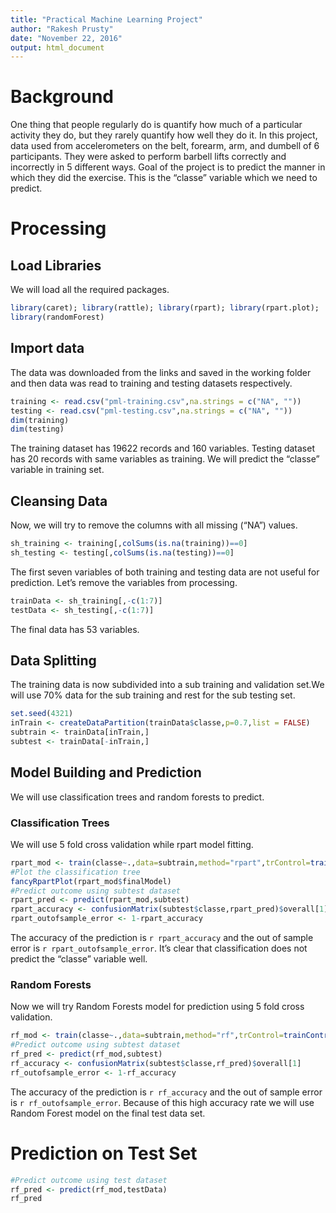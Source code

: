 ---
title: "Practical Machine Learning Project"
author: "Rakesh Prusty"
date: "November 22, 2016"
output: html_document
---

# Background

One thing that people regularly do is quantify how much of a particular activity they do, but they rarely quantify how well they do it. In this project, data used from accelerometers on the belt, forearm, arm, and dumbell of 6 participants. They were asked to perform barbell lifts correctly and incorrectly in 5 different ways. Goal of the project is to predict the manner in which they did the exercise. This is the "classe" variable which we need to predict.  

# Processing

## Load Libraries 

We will load all the required packages.

```{r, echo=TRUE}
library(caret); library(rattle); library(rpart); library(rpart.plot);
library(randomForest)
```

## Import data

The data was downloaded from the links and saved in the working folder and then data was read to training and testing datasets respectively.

```{r, echo=TRUE}
training <- read.csv("pml-training.csv",na.strings = c("NA", ""))
testing <- read.csv("pml-testing.csv",na.strings = c("NA", ""))
dim(training)
dim(testing)
```
The training dataset has 19622 records and 160 variables. Testing dataset has 20 records with same variables as training. We will predict the "classe" variable in training set.

## Cleansing Data

Now, we will try to remove the columns with all missing ("NA") values.

```{r, echo=TRUE}
sh_training <- training[,colSums(is.na(training))==0]
sh_testing <- testing[,colSums(is.na(testing))==0]
```

The first seven variables of both training and testing data are not useful for prediction. Let's remove the variables from processing. 

```{r, echo=TRUE}
trainData <- sh_training[,-c(1:7)]
testData <- sh_testing[,-c(1:7)]
```
The final data has 53 variables.

## Data Splitting

The training data is now subdivided into a sub training and validation set.We will use 70% data for the sub training and rest for the sub testing set.

```{r, echo=TRUE}
set.seed(4321)
inTrain <- createDataPartition(trainData$classe,p=0.7,list = FALSE)
subtrain <- trainData[inTrain,]
subtest <- trainData[-inTrain,]
```

## Model Building and Prediction

We will use classification trees and random forests to predict.

### Classification Trees

We will use 5 fold cross validation while rpart model fitting. 

```{r, echo=TRUE}
rpart_mod <- train(classe~.,data=subtrain,method="rpart",trControl=trainControl(method = "cv",number = 5))
#Plot the classification tree
fancyRpartPlot(rpart_mod$finalModel)
#Predict outcome using subtest dataset
rpart_pred <- predict(rpart_mod,subtest)
rpart_accuracy <- confusionMatrix(subtest$classe,rpart_pred)$overall[1]
rpart_outofsample_error <- 1-rpart_accuracy
``` 

The accuracy of the prediction is `r rpart_accuracy` and the out of sample error is `r rpart_outofsample_error`. It's clear that classification does not predict the "classe" variable well.

### Random Forests

Now we will try Random Forests model for prediction using 5 fold cross validation.

```{r, echo=TRUE}
rf_mod <- train(classe~.,data=subtrain,method="rf",trControl=trainControl(method = "cv",number = 5))
#Predict outcome using subtest dataset
rf_pred <- predict(rf_mod,subtest)
rf_accuracy <- confusionMatrix(subtest$classe,rf_pred)$overall[1]
rf_outofsample_error <- 1-rf_accuracy
``` 

The accuracy of the prediction is `r rf_accuracy` and the out of sample error is
`r rf_outofsample_error`. Because of this high accuracy rate we will use Random Forest model on the final test data set.

# Prediction on Test Set 
```{r, echo=TRUE}
#Predict outcome using test dataset
rf_pred <- predict(rf_mod,testData)
rf_pred
``` 